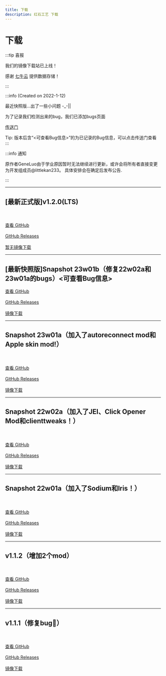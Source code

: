 ```yaml
---
title: 下载
description: 红石工艺 下载
---
```

# 下载

:::tip 喜报

我们的镜像下载站已上线！

感谢 [七牛云](https://www.qiniu.com/) 提供数据存储！

:::

:::info
(Created on 2022-1-12)

最近快照版...出了一些小问题 -_-||

为了记录我们检测出来的bug，我们已添加bugs页面

[传送门](/bugs)

Tip: 版本后含“&lt;可查看Bug信息&gt;”的为已记录的Bug信息，可以点击传送门查看
:::

:::info 通知

原作者GeneLuo由于学业原因暂时无法继续进行更新，或许会将所有者直接变更为开发组成员@littlekan233。
具体安排会在确定后发布公告.

:::

----------
<span id="latest"><h2 id="1.2.0">[最新正式版]v1.2.0(LTS)</h2></span>

<br /><br />
<a href="https://github.com/RedstoneCraftTeam/Redstone_Craft/releases/tag/1.2.0" class="linkbtn">查看 GitHub</a>
<br /><br />
<a href="https://github.com/RedstoneCraftTeam/Redstone_Craft/releases/download/1.2.0/RedstoneCraft1.2.0_1.19-fabric.zip" class="linkbtn">GitHub Releases</a>
<br /><br />
<a href="https://www.rscraft.cf/download/#NoResource" class="linkbtn">暂无镜像下载</a>

----------
<span id="latest-snapshot"><h2 id="23w01b">[最新快照版]Snapshot 23w01b（修复22w02a和23w01a的bugs）&lt;可查看Bug信息&gt;</h2></span>

<a href="https://github.com/RedstoneCraftTeam/Redstone_Craft/releases/tag/23w01b" class="linkbtn">查看 GitHub</a>
<br /><br />
<a href="https://github.com/RedstoneCraftTeam/Redstone_Craft/releases/download/23w01b/RedstoneCraft23w01b_1.19fabric.zip" class="linkbtn">GitHub Releases</a>
<br /><br />
<a href="http://download.rscraft.cf/snapshot/23w01b/RedstoneCraft23w01b_1.19fabric.zip" class="linkbtn">镜像下载</a>

----------
<h2 id="23w01a">Snapshot 23w01a（加入了autoreconnect mod和Apple skin mod!）</h2>

<br /><br />
<a href="https://github.com/RedstoneCraftTeam/Redstone_Craft/releases/tag/23w01a" class="linkbtn">查看 GitHub</a>
<br /><br />
<a href="https://github.com/RedstoneCraftTeam/Redstone_Craft/releases/download/23w01a/RedstoneCraft23w01a_1.19fabric.zip" class="linkbtn">GitHub Releases</a>
<br /><br />
<a href="http://download.rscraft.cf/snapshot/23w01a/RedstoneCraft23w01a_1.19fabric.zip" class="linkbtn">镜像下载</a>

----------
<h2 id="22w02a">Snapshot 22w02a（加入了JEI、Click Opener Mod和clienttweaks！）</h2>

<br /><br />
<a href="https://github.com/RedstoneCraftTeam/Redstone_Craft/releases/tag/22w02a" class="linkbtn">查看 GitHub</a>
<br /><br />
<a href="https://github.com/RedstoneCraftTeam/Redstone_Craft/releases/download/22w02a/RedstoneCraft22w02a_1.19fabric.zip" class="linkbtn">GitHub Releases</a>
<br /><br />
<a href="https://download.rscraft.cf/snapshot/22w02a/RedstoneCraft22w02a_1.19fabric.zip" class="linkbtn">镜像下载</a>

----------
<h2 id="22w01a">Snapshot 22w01a（加入了Sodium和Iris！）</h2>

<br /><br />
<a href="https://github.com/RedstoneCraftTeam/Redstone_Craft/releases/tag/22w01a" class="linkbtn">查看 GitHub</a>
<br /><br />
<a href="https://github.com/RedstoneCraftTeam/Redstone_Craft/releases/download/22w01a/RedstoneCraft22w01a_1.19fabric.zip" class="linkbtn">GitHub Releases</a>
<br /><br />
<a href="https://download.rscraft.cf/snapshot/22w01a/RedstoneCraft22w01a_1.19fabric.zip" class="linkbtn">镜像下载</a>

----------
<span id="latest"><h2 id="1.1.2">v1.1.2（增加2个mod）</h2></span>

<br /><br />
<a href="https://github.com/RedstoneCraftTeam/Redstone_Craft/releases/tag/1.1.2" class="linkbtn">查看 GitHub</a>
<br /><br />
<a href="https://github.com/RedstoneCraftTeam/Redstone_Craft/releases/download/1.1.2/RedstoneCraft1.1.2_1.19-fabric.zip" class="linkbtn">GitHub Releases</a>
<br /><br />
<a href="https://download.rscraft.cf/1.1.2/RedstoneCraft1.1.2_1.19-fabric.zip" class="linkbtn">镜像下载</a>

----------
<h2 id="1.1.1">v1.1.1（修复bug🐛）</h2>

<br /><br />
<a href="https://github.com/RedstoneCraftTeam/Redstone_Craft/releases/tag/v1.1.1" class="linkbtn">查看 GitHub</a>
<br /><br />
<a href="https://github.com/RedstoneCraftTeam/Redstone_Craft/releases/download/v1.1.1/RedstoneCraft1.1_1.19-fabric.zip" class="linkbtn">GitHub Releases</a>
<br /><br />
<a href="https://download.rscraft.cf/1.1.1/RedstoneCraft1.1_1.19-fabric.zip" class="linkbtn">镜像下载</a>
